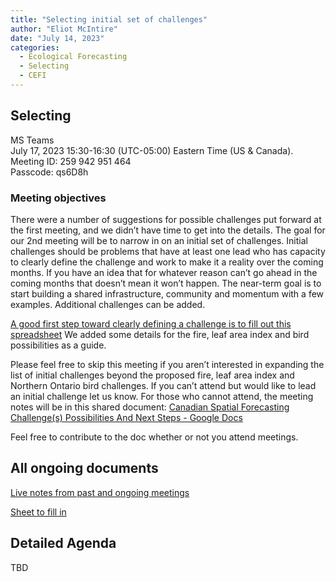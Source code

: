 ```yaml
---
title: "Selecting initial set of challenges"
author: "Eliot McIntire"
date: "July 14, 2023"
categories:
  - Ecological Forecasting
  - Selecting
  - CEFI
---
```


## Selecting

MS Teams  
July 17, 2023 15:30-16:30 (UTC-05:00) Eastern Time (US & Canada).  
Meeting ID: 259 942 951 464  
Passcode: qs6D8h 



### Meeting objectives
There were a number of suggestions for possible challenges put forward at the first meeting, and we didn’t have time to get into the details. The goal for our 2nd meeting will be to narrow in on an initial set of challenges. Initial challenges should be problems that have at least one lead who has capacity to clearly define the challenge and work to make it a reality over the coming months. If you have an idea that for whatever reason can’t go ahead in the coming months that doesn’t mean it won’t happen. The near-term goal is to start building a shared infrastructure, community and momentum with a few examples. Additional challenges can be added. 

[A good first step toward clearly defining a challenge is to fill out this spreadsheet](https://docs.google.com/spreadsheets/d/1ibVcZBnNVutlQonD3T7sdhI51brLXq4O1ZGD29crXrM/edit#gid=0)
We added some details for the fire, leaf area index and bird possibilities as a guide. 

Please feel free to skip this meeting if you aren’t interested in expanding the list of initial challenges beyond the proposed fire, leaf area index and Northern Ontario bird challenges. 
If you can’t attend but would like to lead an initial challenge let us know.
For those who cannot attend, the meeting notes will be in this shared document:  [Canadian Spatial Forecasting Challenge(s) Possibilities And Next Steps - Google Docs](https://docs.google.com/document/d/1vPOtCOaIcEFiytEw8T9fPXMXRcSVMn-cJYufAyyX-bQ/edit#heading=h.lc3yxglaeuv7)

Feel free to contribute to the doc whether or not you attend meetings.

## All ongoing documents

[Live notes from past and ongoing meetings](https://docs.google.com/document/d/1vPOtCOaIcEFiytEw8T9fPXMXRcSVMn-cJYufAyyX-bQ/edit#heading=h.lc3yxglaeuv7)

[Sheet to fill in](https://docs.google.com/spreadsheets/d/1ibVcZBnNVutlQonD3T7sdhI51brLXq4O1ZGD29crXrM/edit#gid=0)

## Detailed Agenda

TBD